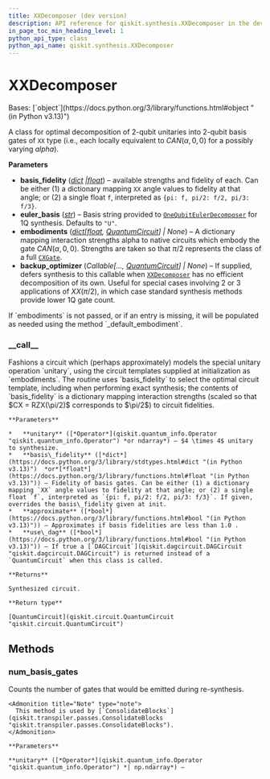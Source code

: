 ```yaml
---
title: XXDecomposer (dev version)
description: API reference for qiskit.synthesis.XXDecomposer in the dev version of qiskit
in_page_toc_min_heading_level: 1
python_api_type: class
python_api_name: qiskit.synthesis.XXDecomposer
---
```


# XXDecomposer

<Class id="qiskit.synthesis.XXDecomposer" isDedicatedPage={true} github="https://github.com/Qiskit/qiskit/tree/stable/2.0/qiskit/synthesis/two_qubit/xx_decompose/decomposer.py#L55-L324" signature="qiskit.synthesis.XXDecomposer(basis_fidelity=1.0, euler_basis='U', embodiments=None, backup_optimizer=None)" modifiers="class">
  Bases: [`object`](https://docs.python.org/3/library/functions.html#object "(in Python v3.13)")

  A class for optimal decomposition of 2-qubit unitaries into 2-qubit basis gates of `XX` type (i.e., each locally equivalent to $CAN(\alpha, 0, 0)$ for a possibly varying $alpha$).

  **Parameters**

  *   **basis\_fidelity** ([*dict*](https://docs.python.org/3/library/stdtypes.html#dict "(in Python v3.13)")  *|*[*float*](https://docs.python.org/3/library/functions.html#float "(in Python v3.13)")) – available strengths and fidelity of each. Can be either (1) a dictionary mapping `XX` angle values to fidelity at that angle; or (2) a single float `f`, interpreted as `{pi: f, pi/2: f/2, pi/3: f/3}`.
  *   **euler\_basis** ([*str*](https://docs.python.org/3/library/stdtypes.html#str "(in Python v3.13)")) – Basis string provided to [`OneQubitEulerDecomposer`](qiskit.synthesis.OneQubitEulerDecomposer "qiskit.synthesis.OneQubitEulerDecomposer") for 1Q synthesis. Defaults to `"U"`.
  *   **embodiments** ([*dict*](https://docs.python.org/3/library/stdtypes.html#dict "(in Python v3.13)")*\[*[*float*](https://docs.python.org/3/library/functions.html#float "(in Python v3.13)")*,* [*QuantumCircuit*](qiskit.circuit.QuantumCircuit "qiskit.circuit.QuantumCircuit")*] | None*) – A dictionary mapping interaction strengths alpha to native circuits which embody the gate $CAN(\alpha, 0, 0)$. Strengths are taken so that $\pi/2$ represents the class of a full [`CXGate`](qiskit.circuit.library.CXGate "qiskit.circuit.library.CXGate").
  *   **backup\_optimizer** (*Callable\[...,* [*QuantumCircuit*](qiskit.circuit.QuantumCircuit "qiskit.circuit.QuantumCircuit")*] | None*) – If supplied, defers synthesis to this callable when [`XXDecomposer`](#qiskit.synthesis.XXDecomposer "qiskit.synthesis.XXDecomposer") has no efficient decomposition of its own. Useful for special cases involving 2 or 3 applications of $XX(\pi/2)$, in which case standard synthesis methods provide lower 1Q gate count.

  <Admonition title="Note" type="note">
    If `embodiments` is not passed, or if an entry is missing, it will be populated as needed using the method `_default_embodiment`.
  </Admonition>

  ### \_\_call\_\_

  <Function id="qiskit.synthesis.XXDecomposer.__call__" github="https://github.com/Qiskit/qiskit/tree/stable/2.0/qiskit/synthesis/two_qubit/xx_decompose/decomposer.py#L228-L324" signature="__call__(unitary, basis_fidelity=None, approximate=True, use_dag=False)">
    Fashions a circuit which (perhaps approximately) models the special unitary operation `unitary`, using the circuit templates supplied at initialization as `embodiments`. The routine uses `basis_fidelity` to select the optimal circuit template, including when performing exact synthesis; the contents of `basis_fidelity` is a dictionary mapping interaction strengths (scaled so that $CX = RZX(\pi/2)$ corresponds to $\pi/2$) to circuit fidelities.

    **Parameters**

    *   **unitary** ([*Operator*](qiskit.quantum_info.Operator "qiskit.quantum_info.Operator") *or ndarray*) – $4 \times 4$ unitary to synthesize.
    *   **basis\_fidelity** ([*dict*](https://docs.python.org/3/library/stdtypes.html#dict "(in Python v3.13)")  *or*[*float*](https://docs.python.org/3/library/functions.html#float "(in Python v3.13)")) – Fidelity of basis gates. Can be either (1) a dictionary mapping `XX` angle values to fidelity at that angle; or (2) a single float `f`, interpreted as `{pi: f, pi/2: f/2, pi/3: f/3}`. If given, overrides the basis\_fidelity given at init.
    *   **approximate** ([*bool*](https://docs.python.org/3/library/functions.html#bool "(in Python v3.13)")) – Approximates if basis fidelities are less than 1.0 .
    *   **use\_dag** ([*bool*](https://docs.python.org/3/library/functions.html#bool "(in Python v3.13)")) – If true a [`DAGCircuit`](qiskit.dagcircuit.DAGCircuit "qiskit.dagcircuit.DAGCircuit") is returned instead of a `QuantumCircuit` when this class is called.

    **Returns**

    Synthesized circuit.

    **Return type**

    [QuantumCircuit](qiskit.circuit.QuantumCircuit "qiskit.circuit.QuantumCircuit")
  </Function>

  ## Methods

  ### num\_basis\_gates

  <Function id="qiskit.synthesis.XXDecomposer.num_basis_gates" github="https://github.com/Qiskit/qiskit/tree/stable/2.0/qiskit/synthesis/two_qubit/xx_decompose/decomposer.py#L185-L201" signature="num_basis_gates(unitary)">
    Counts the number of gates that would be emitted during re-synthesis.

    <Admonition title="Note" type="note">
      This method is used by [`ConsolidateBlocks`](qiskit.transpiler.passes.ConsolidateBlocks "qiskit.transpiler.passes.ConsolidateBlocks").
    </Admonition>

    **Parameters**

    **unitary** ([*Operator*](qiskit.quantum_info.Operator "qiskit.quantum_info.Operator") *| np.ndarray*) –
  </Function>
</Class>

